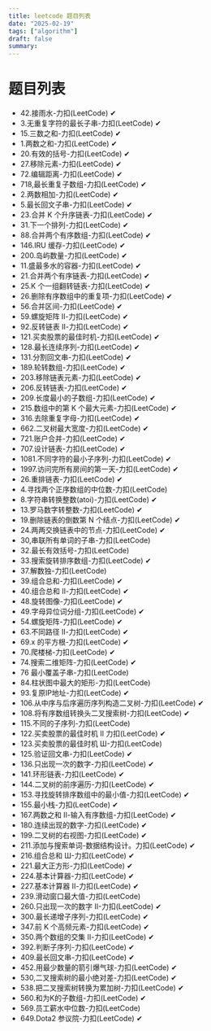 ```yaml
---
title: leetcode 题目列表
date: "2025-02-19"
tags: ["algorithm"]
draft: false
summary:
---
```


# 题目列表

- 42.接雨水-力扣(LeetCode) ✔
- 3.无重复字符的最长子串-力扣(LeetCode) ✔
- 15.三数之和-力扣(LeetCode) ✔
- 1.两数之和-力扣(LeetCode) ✔
- 20.有效的括号-力扣(LeetCode) ✔
- 27.移除元素-力扣(LeetCode) ✔
- 72.编辑距离-力扣(LeetCode) ✔
- 718,最长重复子数组-力扣(LeetCode) ✔
- 2.两数相加-力扣(LeetCode) ✔
- 5.最长回文子串-力扣(LeetCode) ✔
- 23.合并 K 个升序链表-力扣(LeetCode) ✔
- 31.下一个排列-力扣(LeetCode) ✔
- 88.合并两个有序数组-力扣(LeetCode) ✔
- 146.IRU 缓存-力扣(LeetCode) ✔
- 200.岛屿数量-力扣(LeetCode) ✔
- 11.盛最多水的容器-力扣(LeetCode) ✔
- 21.合并两个有序链表-力扣(LeetCode) ✔
- 25.K 个一组翻转链表-力扣(LeetCode) ✔
- 26.删除有序数组中的重复项-力扣(LeetCode) ✔
- 56.合并区间-力扣(LeetCode) ✔
- 59.螺旋矩阵 Ⅱ-力扣(LeetCode) ✔
- 92.反转链表 Ⅱ-力扣(LeetCode) ✔
- 121.买卖股票的最佳时机-力扣(LeetCode) ✔
- 128.最长连续序列-力扣(LeetCode) ✔
- 131.分割回文串-力扣(LeetCode) ✔
- 189.轮转数组-力扣(LeetCode) ✔
- 203.移除链表元素-力扣(LeetCode) ✔
- 206.反转链表-力扣(LeetCode) ✔
- 209.长度最小的子数组-力扣(LeetCode) ✔
- 215.数组中的第 K 个最大元素-力扣(LeetCode) ✔
- 316.去除重复字母-力扣(LeetCode) ✔
- 662.二叉树最大宽度-力扣(LeetCode) ✔
- 721.账户合并-力扣(LeetCode) ✔
- 707.设计链表-力扣(LeetCode) ✔
- 1081.不同字符的最小子序列-力扣(LeetCode) ✔
- 1997.访问完所有房间的第一天-力扣(LeetCode) ✔
- 26.重排链表-力扣(LeetCode) ✔
- 4.寻找两个正序数组的中位数-力扣(LeetCode)
- 8.字符串转换整数(atoi)-力扣(LeetCode) ✔
- 13.罗马数字转整数-力扣(LeetCode) ✔
- 19.删除链表的倒数第 N 个结点-力扣(LeetCode) ✔
- 24.两两交换链表中的节点-力扣(LeetCode) ✔
- 30,串联所有单词的子串-力扣(LeetCode)
- 32.最长有效括号-力扣(LeetCode)
- 33.搜索旋转排序数组-力扣(LeetCode) ✔
- 37.解数独-力扣(LeetCode)
- 39.组合总和-力扣(LeetCode) ✔
- 40.组合总和 Ⅱ-力扣(LeetCode) ✔
- 48.旋转图像-力扣(LeetCode) ✔
- 49.字母异位词分组-力扣(LeetCode) ✔
- 54.螺旋矩阵-力扣(LeetCode) ✔
- 63.不同路径 Ⅱ-力扣(LeetCode) ✔
- 69.x 的平方根-力扣(LeetCode) ✔
- 70.爬楼梯-力扣(LeetCode) ✔
- 74.搜索二维矩阵-力扣(LeetCode) ✔
- 76 最小覆盖子串-力扣(LeetCode)
- 84.柱状图中最大的矩形-力扣(LeetCode)
- 93.复原IP地址-力扣(LeetCode) ✔
- 106.从中序与后序遍历序列构造二叉树-力扣(LeetCode) ✔
- 108.将有序数组转换头二叉搜索树-力扣(LeetCode) ✔
- 115.不同的子序列-力扣(LeetCode)
- 122.买卖股票的最佳时机 Ⅱ 力扣(LeetCode) ✔
- 123.买卖股票的最佳时机 Ш-力扣(LeetCode)
- 125.验证回文串-力扣(LeetCode) ✔
- 136.只出现一次的数字-力扣(LeetCode) ✔
- 141.环形链表-力扣(LeetCode) ✔
- 144.二叉树的前序遍历-力扣(LeetCode) ✔
- 153.寻找旋转排序数组中的最小值-力扣(LeetCode) ✔
- 155.最小栈-力扣(LeetCode) ✔
- 167.两数之和 Ⅱ-输入有序数组-力扣(LeetCode) ✔
- 180.连续出现的数字-力扣(LeetCode) ✔
- 199.二叉树的右视图-力扣(LeetCode) ✔
- 211.添加与搜索单词-数据结构设计。力扣(LeetCode) ✔
- 216.组合总和 Ш-力扣(LeetCode) ✔
- 221.最大正方形-力扣(LeetCode) ✔
- 224.基本计算器-力扣(LeetCode) ✔
- 227.基本计算器 Ⅱ-力扣(LeetCode) ✔
- 239.滑动窗口最大值-力扣(LeetCode)
- 260.只出现一次的数字 II-力扣(LeetCode) ✔
- 300.最长递增子序列-力扣(LeetCode) ✔
- 347.前 K 个高频元素-力扣(LeetCode) ✔
- 350.两个数组的交集 Ⅱ-力扣(LeetCode) ✔
- 392.判断子序列-力扣(LeetCode) ✔
- 409.最长回文串-力扣(LeetCode) ✔
- 452.用最少数量的箭引爆气球-力扣(LeetCode) ✔
- 530,二叉搜索树的最小绝对差-力扣(LeetCode) ✔
- 538.把二叉搜索树转换为累加树-力扣(LeetCode) ✔
- 560.和为K的子数组-力扣(LeetCode) ✔
- 569.员工薪水中位数-力扣(LeetCode)
- 649.Dota2 参议院-力扣(LeetCode) ✔
